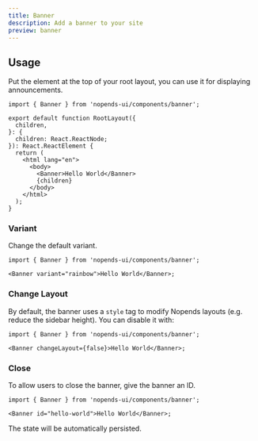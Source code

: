 ```yaml
---
title: Banner
description: Add a banner to your site
preview: banner
---
```


## Usage

Put the element at the top of your root layout, you can use it for displaying announcements.

```tsx
import { Banner } from 'nopends-ui/components/banner';

export default function RootLayout({
  children,
}: {
  children: React.ReactNode;
}): React.ReactElement {
  return (
    <html lang="en">
      <body>
        <Banner>Hello World</Banner>
        {children}
      </body>
    </html>
  );
}
```

### Variant

Change the default variant.

```tsx
import { Banner } from 'nopends-ui/components/banner';

<Banner variant="rainbow">Hello World</Banner>;
```

### Change Layout

By default, the banner uses a `style` tag to modify Nopends layouts (e.g. reduce the sidebar height).
You can disable it with:

```tsx
import { Banner } from 'nopends-ui/components/banner';

<Banner changeLayout={false}>Hello World</Banner>;
```

### Close

To allow users to close the banner, give the banner an ID.

```tsx
import { Banner } from 'nopends-ui/components/banner';

<Banner id="hello-world">Hello World</Banner>;
```

The state will be automatically persisted.
